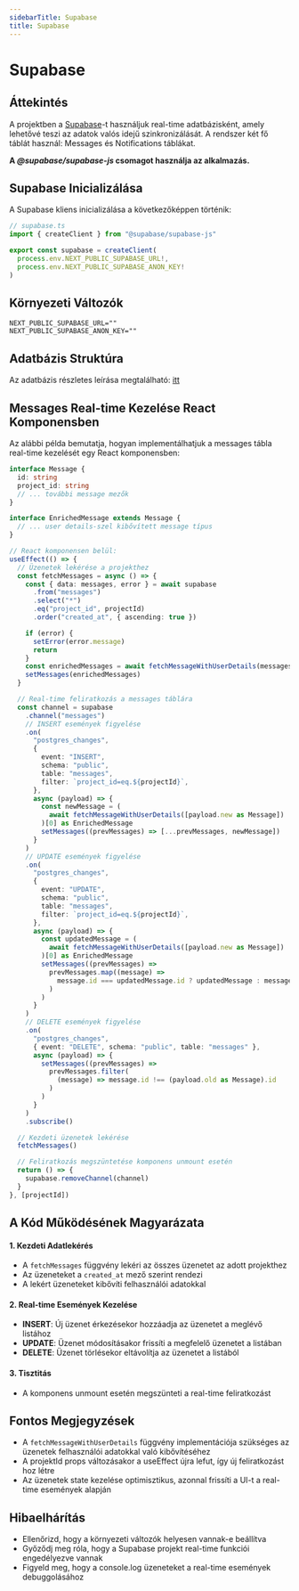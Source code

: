 ```yaml
---
sidebarTitle: Supabase
title: Supabase
---
```


# Supabase

## Áttekintés

A projektben a [Supabase](https://supabase.com/)-t használjuk real-time adatbázisként, amely lehetővé teszi az adatok valós idejű szinkronizálását. A rendszer két fő táblát használ: Messages és Notifications táblákat.

**A _@supabase/supabase-js_ csomagot használja az alkalmazás.**

## Supabase Inicializálása

A Supabase kliens inicializálása a következőképpen történik:

```typescript
// supabase.ts
import { createClient } from "@supabase/supabase-js"

export const supabase = createClient(
  process.env.NEXT_PUBLIC_SUPABASE_URL!,
  process.env.NEXT_PUBLIC_SUPABASE_ANON_KEY!
)
```

## Környezeti Változók

```env
NEXT_PUBLIC_SUPABASE_URL=""
NEXT_PUBLIC_SUPABASE_ANON_KEY=""
```

## Adatbázis Struktúra

Az adatbázis részletes leírása megtalálható: [itt](/docs/developer/database#supabase-adatbázis)

## Messages Real-time Kezelése React Komponensben

Az alábbi példa bemutatja, hogyan implementálhatjuk a messages tábla real-time kezelését egy React komponensben:

```typescript
interface Message {
  id: string
  project_id: string
  // ... további message mezők
}

interface EnrichedMessage extends Message {
  // ... user details-szel kibővített message típus
}

// React komponensen belül:
useEffect(() => {
  // Üzenetek lekérése a projekthez
  const fetchMessages = async () => {
    const { data: messages, error } = await supabase
      .from("messages")
      .select("*")
      .eq("project_id", projectId)
      .order("created_at", { ascending: true })

    if (error) {
      setError(error.message)
      return
    }
    const enrichedMessages = await fetchMessageWithUserDetails(messages)
    setMessages(enrichedMessages)
  }

  // Real-time feliratkozás a messages táblára
  const channel = supabase
    .channel("messages")
    // INSERT események figyelése
    .on(
      "postgres_changes",
      {
        event: "INSERT",
        schema: "public",
        table: "messages",
        filter: `project_id=eq.${projectId}`,
      },
      async (payload) => {
        const newMessage = (
          await fetchMessageWithUserDetails([payload.new as Message])
        )[0] as EnrichedMessage
        setMessages((prevMessages) => [...prevMessages, newMessage])
      }
    )
    // UPDATE események figyelése
    .on(
      "postgres_changes",
      {
        event: "UPDATE",
        schema: "public",
        table: "messages",
        filter: `project_id=eq.${projectId}`,
      },
      async (payload) => {
        const updatedMessage = (
          await fetchMessageWithUserDetails([payload.new as Message])
        )[0] as EnrichedMessage
        setMessages((prevMessages) =>
          prevMessages.map((message) =>
            message.id === updatedMessage.id ? updatedMessage : message
          )
        )
      }
    )
    // DELETE események figyelése
    .on(
      "postgres_changes",
      { event: "DELETE", schema: "public", table: "messages" },
      async (payload) => {
        setMessages((prevMessages) =>
          prevMessages.filter(
            (message) => message.id !== (payload.old as Message).id
          )
        )
      }
    )
    .subscribe()

  // Kezdeti üzenetek lekérése
  fetchMessages()

  // Feliratkozás megszüntetése komponens unmount esetén
  return () => {
    supabase.removeChannel(channel)
  }
}, [projectId])
```

## A Kód Működésének Magyarázata

#### 1. Kezdeti Adatlekérés

- A `fetchMessages` függvény lekéri az összes üzenetet az adott projekthez
- Az üzeneteket a `created_at` mező szerint rendezi
- A lekért üzeneteket kibővíti felhasználói adatokkal

#### 2. Real-time Események Kezelése

- **INSERT**: Új üzenet érkezésekor hozzáadja az üzenetet a meglévő listához
- **UPDATE**: Üzenet módosításakor frissíti a megfelelő üzenetet a listában
- **DELETE**: Üzenet törlésekor eltávolítja az üzenetet a listából

#### 3. Tisztitás

- A komponens unmount esetén megszünteti a real-time feliratkozást

## Fontos Megjegyzések

- A `fetchMessageWithUserDetails` függvény implementációja szükséges az üzenetek felhasználói adatokkal való kibővítéséhez
- A projektId props változásakor a useEffect újra lefut, így új feliratkozást hoz létre
- Az üzenetek state kezelése optimisztikus, azonnal frissíti a UI-t a real-time események alapján

## Hibaelhárítás

- Ellenőrizd, hogy a környezeti változók helyesen vannak-e beállítva
- Győződj meg róla, hogy a Supabase projekt real-time funkciói engedélyezve vannak
- Figyeld meg, hogy a console.log üzeneteket a real-time események debuggolásához
